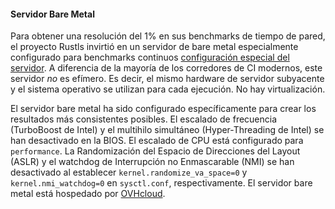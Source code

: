 #### Servidor Bare Metal
Para obtener una resolución del 1% en sus benchmarks de tiempo de pared, el proyecto Rustls invirtió en un servidor de bare metal especialmente configurado para benchmarks continuos [configuración especial del servidor][configuración del servidor]. A diferencia de la mayoría de los corredores de CI modernos, este servidor _no_ es efímero. Es decir, el mismo hardware de servidor subyacente y el sistema operativo se utilizan para cada ejecución. No hay virtualización.

El servidor bare metal ha sido configurado específicamente para crear los resultados más consistentes posibles. El escalado de frecuencia (TurboBoost de Intel) y el multihilo simultáneo (Hyper-Threading de Intel) se han desactivado en la BIOS. El escalado de CPU está configurado para `performance`. La Randomización del Espacio de Direcciones del Layout (ASLR) y el watchdog de Interrupción no Enmascarable (NMI) se han desactivado al establecer `kernel.randomize_va_space=0` y `kernel.nmi_watchdog=0` en `sysctl.conf`, respectivamente. El servidor bare metal está hospedado por [OVHcloud][OVHcloud].

[configuración del servidor]: https://github.com/rust-lang/rustc-perf/blob/master/docs/es/perf-runner.md
[OVHcloud]: https://www.ovhcloud.com/es/